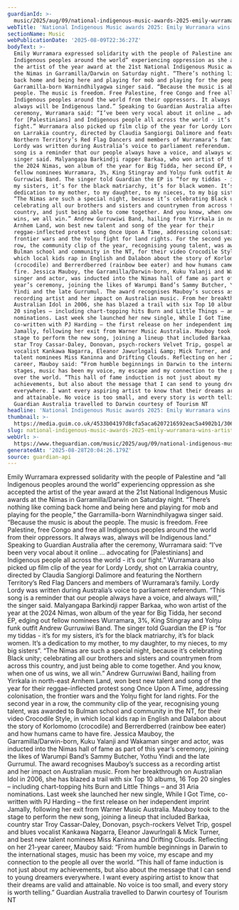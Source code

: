 ```yaml
---
guardianId: >-
  music/2025/aug/09/national-indigenous-music-awards-2025-emily-wurramara-wins-artist-of-the-year
webTitle: 'National Indigenous Music awards 2025: Emily Wurramara wins artist of the year'
sectionName: Music
webPublicationDate: '2025-08-09T22:36:27Z'
bodyText: >-
  Emily Wurramara expressed solidarity with the people of Palestine and “all
  Indigenous peoples around the world” experiencing oppression as she accepted
  the artist of the year award at the 21st National Indigenous Music awards at
  the Nimas in Garramilla/Darwin on Saturday night. “There’s nothing like coming
  back home and being here and playing for mob and playing for the people,” the
  Garramilla-born Warnindhilyagwa singer said. “Because the music is about the
  people. The music is freedom. Free Palestine, free Congo and free all
  Indigenous peoples around the world from their oppressors. It always was,
  always will be Indigenous land.” Speaking to Guardian Australia after the
  ceremony, Wurramara said: “I’ve been very vocal about it online … advocating
  for [Palestinians] and Indigenous people all across the world - it’s our
  fight.” Wurramara also picked up film clip of the year for Lordy Lordy, shot
  on Larrakia country, directed by Claudia Sangiorgi Dalimore and featuring the
  Northern Territory’s Red Flag Dancers and members of Wurramara’s family. Lordy
  Lordy was written during Australia’s voice to parliament referendum. “This
  song is a reminder that our people always have a voice, and always will,” the
  singer said. Malyangapa Barkindji rapper Barkaa, who won artist of the year at
  the 2024 Nimas, won album of the year for Big Tidda, her second EP, edging out
  fellow nominees Wurramara, 3%, King Stingray and Yolŋu funk outfit Andrew
  Gurruwiwi Band. The singer told Guardian the EP is “for my tiddas - it’s for
  my sisters, it’s for the black matriarchy, it’s for black women. It’s a
  dedication to my mother, to my daughter, to my nieces, to my big sisters”.
  “The Nimas are such a special night, because it’s celebrating Black unity;
  celebrating all our brothers and sisters and countrymen from across this
  country, and just being able to come together. And you know, when one of us
  wins, we all win.” Andrew Gurruwiwi Band, hailing from Yirrkala in north-east
  Arnhem Land, won best new talent and song of the year for their
  reggae-inflected protest song Once Upon A Time, addressing colonisation, the
  frontier wars and the Yolŋu fight for land rights. For the second year in a
  row, the community clip of the year, recognising young talent, was awarded to
  Bulman school and community in the NT, for their video Crocodile Style, in
  which local kids rap in English and Dalabon about the story of Korlomomo
  (crocodile) and Berrerdberred (rainbow bee eater) and how humans came to have
  fire. Jessica Mauboy, the Garramilla/Darwin-born, Kuku Yalanji and Wakaman
  singer and actor, was inducted into the Nimas hall of fame as part of this
  year’s ceremony, joining the likes of Warumpi Band’s Sammy Butcher, Yothu
  Yindi and the late Gurrumul. The award recognises Mauboy’s success as a
  recording artist and her impact on Australian music. From her breakthrough on
  Australian Idol in 2006, she has blazed a trail with six Top 10 albums, 16 Top
  20 singles – including chart-topping hits Burn and Little Things – and 31 Aria
  nominations. Last week she launched her new single, While I Got Time,
  co-written with PJ Harding – the first release on her independent imprint
  Jamally, following her exit from Warner Music Australia. Mauboy took to the
  stage to perform the new song, joining a lineup that included Barkaa, country
  star Troy Cassar-Daley, Donovan, psych-rockers Velvet Trip, gospel and blues
  vocalist Kankawa Nagarra, Eleanor Jawurlngali &amp; Mick Turner, and best new
  talent nominees Miss Kaninna and Drifting Clouds. Reflecting on her 21-year
  career, Mauboy said: “From humble beginnings in Darwin to the international
  stages, music has been my voice, my escape and my connection to the people all
  over the world. “This hall of fame induction is not just about my
  achievements, but also about the message that I can send to young dreamers
  everywhere. I want every aspiring artist to know that their dreams are valid
  and attainable. No voice is too small, and every story is worth telling.”
  Guardian Australia travelled to Darwin courtesy of Tourism NT
headline: 'National Indigenous Music awards 2025: Emily Wurramara wins artist of the year'
thumbnail: >-
  https://media.guim.co.uk/4533b04197d8cfa5aca6207216592eac5a4902b1/306_173_1490_1192/500.jpg
slug: national-indigenous-music-awards-2025-emily-wurramara-wins-artist-of-the-year
webUrl: >-
  https://www.theguardian.com/music/2025/aug/09/national-indigenous-music-awards-2025-emily-wurramara-wins-artist-of-the-year
generatedAt: '2025-08-28T20:04:26.179Z'
source: guardian-api
---
```

Emily Wurramara expressed solidarity with the people of Palestine and “all Indigenous peoples around the world” experiencing oppression as she accepted the artist of the year award at the 21st National Indigenous Music awards at the Nimas in Garramilla/Darwin on Saturday night. “There’s nothing like coming back home and being here and playing for mob and playing for the people,” the Garramilla-born Warnindhilyagwa singer said. “Because the music is about the people. The music is freedom. Free Palestine, free Congo and free all Indigenous peoples around the world from their oppressors. It always was, always will be Indigenous land.” Speaking to Guardian Australia after the ceremony, Wurramara said: “I’ve been very vocal about it online … advocating for [Palestinians] and Indigenous people all across the world - it’s our fight.” Wurramara also picked up film clip of the year for Lordy Lordy, shot on Larrakia country, directed by Claudia Sangiorgi Dalimore and featuring the Northern Territory’s Red Flag Dancers and members of Wurramara’s family. Lordy Lordy was written during Australia’s voice to parliament referendum. “This song is a reminder that our people always have a voice, and always will,” the singer said. Malyangapa Barkindji rapper Barkaa, who won artist of the year at the 2024 Nimas, won album of the year for Big Tidda, her second EP, edging out fellow nominees Wurramara, 3%, King Stingray and Yolŋu funk outfit Andrew Gurruwiwi Band. The singer told Guardian the EP is “for my tiddas - it’s for my sisters, it’s for the black matriarchy, it’s for black women. It’s a dedication to my mother, to my daughter, to my nieces, to my big sisters”. “The Nimas are such a special night, because it’s celebrating Black unity; celebrating all our brothers and sisters and countrymen from across this country, and just being able to come together. And you know, when one of us wins, we all win.” Andrew Gurruwiwi Band, hailing from Yirrkala in north-east Arnhem Land, won best new talent and song of the year for their reggae-inflected protest song Once Upon A Time, addressing colonisation, the frontier wars and the Yolŋu fight for land rights. For the second year in a row, the community clip of the year, recognising young talent, was awarded to Bulman school and community in the NT, for their video Crocodile Style, in which local kids rap in English and Dalabon about the story of Korlomomo (crocodile) and Berrerdberred (rainbow bee eater) and how humans came to have fire. Jessica Mauboy, the Garramilla/Darwin-born, Kuku Yalanji and Wakaman singer and actor, was inducted into the Nimas hall of fame as part of this year’s ceremony, joining the likes of Warumpi Band’s Sammy Butcher, Yothu Yindi and the late Gurrumul. The award recognises Mauboy’s success as a recording artist and her impact on Australian music. From her breakthrough on Australian Idol in 2006, she has blazed a trail with six Top 10 albums, 16 Top 20 singles – including chart-topping hits Burn and Little Things – and 31 Aria nominations. Last week she launched her new single, While I Got Time, co-written with PJ Harding – the first release on her independent imprint Jamally, following her exit from Warner Music Australia. Mauboy took to the stage to perform the new song, joining a lineup that included Barkaa, country star Troy Cassar-Daley, Donovan, psych-rockers Velvet Trip, gospel and blues vocalist Kankawa Nagarra, Eleanor Jawurlngali &amp; Mick Turner, and best new talent nominees Miss Kaninna and Drifting Clouds. Reflecting on her 21-year career, Mauboy said: “From humble beginnings in Darwin to the international stages, music has been my voice, my escape and my connection to the people all over the world. “This hall of fame induction is not just about my achievements, but also about the message that I can send to young dreamers everywhere. I want every aspiring artist to know that their dreams are valid and attainable. No voice is too small, and every story is worth telling.” Guardian Australia travelled to Darwin courtesy of Tourism NT
